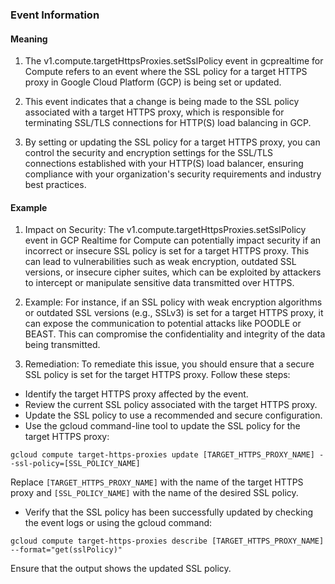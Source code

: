 
### Event Information

#### Meaning

1. The v1.compute.targetHttpsProxies.setSslPolicy event in gcprealtime for Compute refers to an event where the SSL policy for a target HTTPS proxy in Google Cloud Platform (GCP) is being set or updated.

2. This event indicates that a change is being made to the SSL policy associated with a target HTTPS proxy, which is responsible for terminating SSL/TLS connections for HTTP(S) load balancing in GCP.

3. By setting or updating the SSL policy for a target HTTPS proxy, you can control the security and encryption settings for the SSL/TLS connections established with your HTTP(S) load balancer, ensuring compliance with your organization's security requirements and industry best practices.

#### Example

1. Impact on Security: The v1.compute.targetHttpsProxies.setSslPolicy event in GCP Realtime for Compute can potentially impact security if an incorrect or insecure SSL policy is set for a target HTTPS proxy. This can lead to vulnerabilities such as weak encryption, outdated SSL versions, or insecure cipher suites, which can be exploited by attackers to intercept or manipulate sensitive data transmitted over HTTPS.

2. Example: For instance, if an SSL policy with weak encryption algorithms or outdated SSL versions (e.g., SSLv3) is set for a target HTTPS proxy, it can expose the communication to potential attacks like POODLE or BEAST. This can compromise the confidentiality and integrity of the data being transmitted.

3. Remediation: To remediate this issue, you should ensure that a secure SSL policy is set for the target HTTPS proxy. Follow these steps:

- Identify the target HTTPS proxy affected by the event.
- Review the current SSL policy associated with the target HTTPS proxy.
- Update the SSL policy to use a recommended and secure configuration.
- Use the gcloud command-line tool to update the SSL policy for the target HTTPS proxy:

```
gcloud compute target-https-proxies update [TARGET_HTTPS_PROXY_NAME] --ssl-policy=[SSL_POLICY_NAME]
```

Replace `[TARGET_HTTPS_PROXY_NAME]` with the name of the target HTTPS proxy and `[SSL_POLICY_NAME]` with the name of the desired SSL policy.

- Verify that the SSL policy has been successfully updated by checking the event logs or using the gcloud command:

```
gcloud compute target-https-proxies describe [TARGET_HTTPS_PROXY_NAME] --format="get(sslPolicy)"
```

Ensure that the output shows the updated SSL policy.


